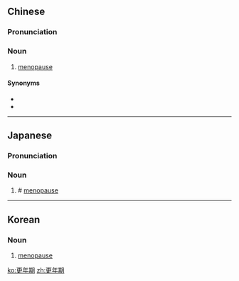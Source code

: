 ==Chinese==
{{zh-forms}}

===Pronunciation===
{{zh-pron
|m=gēngnián期
|c=gang1 nin4 kei4
|mn=keng-liân-kî
|cat=n
}}

===Noun===
{{zh-noun}}

# [[menopause]] {{gloss|the ending of menstruation}}

====Synonyms====
* {{zh-l|經絕期}}
* {{zh-l|絕經}}

----

==Japanese==
{{ja-kanjitab|こう|ねん|き|yomi=o}}

===Pronunciation===
{{ja-pron|こうねんき|y=o}}

===Noun===
{{ja-noun|こうねんき}}

# # [[menopause]]
#: {{ja-usex|更年期が始まる年齢には個人差がある|こうねんき が はじまる ねんれい に は こじんさ が ある|the age at which menopause begins differs per person}}

----

==Korean==
{{ko-hanjatab}}

===Noun===
{{ko-noun|hj|hangeul=갱년기}}

# [[menopause]]

[[ko:更年期]]
[[zh:更年期]]